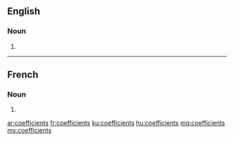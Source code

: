 ==English==

===Noun===
{{head|en|plural}}

# {{plural of|coefficient|lang=en}}

----

==French==

===Noun===
{{head|fr|plural|g=m-p}}

# {{plural of|coefficient|lang=fr}}

[[ar:coefficients]]
[[fr:coefficients]]
[[ku:coefficients]]
[[hu:coefficients]]
[[mg:coefficients]]
[[my:coefficients]]